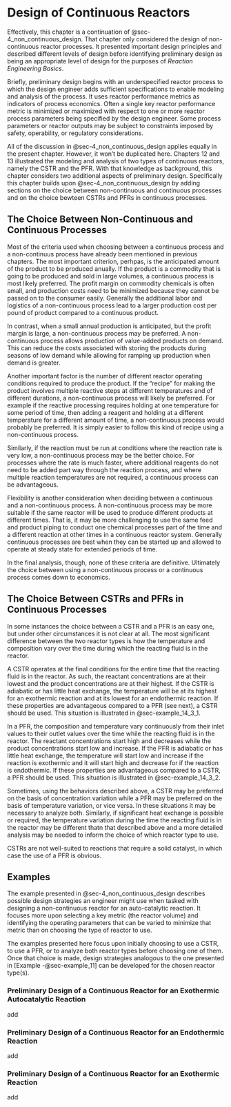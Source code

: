 # Design of Continuous Reactors {#sec-4_continuous_design}

Effectively, this chapter is a continuation of @sec-4_non_continuous_design. That chapter only considered the design of non-continuous reactor processes. It presented important design principles and described different levels of design before identifying preliminary design as being an appropriate level of design for the purposes of *Reaction Engineering Basics*.

Briefly, preliminary design begins with an underspecified reactor process to which the design engineer adds sufficient specifications to enable modeling and analysis of the process. It uses reactor performance metrics as indicators of process economics. Often a single key reactor performance metric is minimized or maximized with respect to one or more reactor process parameters being specified by the design engineer. Some process parameters or reactor outputs may be subject to constraints imposed by safety, operability, or regulatory considerations.

All of the discussion in @sec-4_non_continuous_design applies equally in the present chapter. However, it won't be duplicated here. Chapters 12 and 13 illustrated the modeling and analysis of two types of continuous reactors, namely the CSTR and the PFR. With that knowledge as background, this chapter considers two additional aspects of preliminary design. Specifically this chapter builds upon @sec-4_non_continuous_design by adding sections on the choice between non-continuous and continuous processes and on the choice bewteen CSTRs and PFRs in continuous processes.

## The Choice Between Non-Continuous and Continuous Processes

Most of the criteria used when choosing between a continuous process and a non-continuus process have already been mentioned in previous chapters. The most important criterion, perhpas, is the anticipated amount of the product to be produced anually. If the product is a commodity that is going to be produced and sold in large volumes, a continuous process is most likely preferred. The profit margin on commodity chemicals is often small, and production costs need to be minimized because they cannot be passed on to the consumer easily. Generally the additional labor and logistics of a non-continuous process lead to a larger production cost per pound of product compared to a continuous product.

In contrast, when a small annual production is anticipated, but the profit margin is large, a non-continuous process may be preferred. A non-continuous process allows production of value-added products on demand. This can reduce the costs associated with storing the products during seasons of low demand while allowing for ramping up production when demand is greater.

Another important factor is the number of different reactor operating conditions required to produce the product. If the "recipe" for making the product involves multiple reactive steps at different temperatures and of different durations, a non-continuous process will likely be preferred. For example if the reactive processing requires holding at one temperature for some period of time, then adding a reagent and holding at a different temperature for a different amount of time, a non-continuous process would probably be preferred. It is simply easier to follow this kind of recipe using a non-continuous process.

Similarly, if the reaction must be run at conditions where the reaction rate is very low, a non-continuous process may be the better choice. For processes where the rate is much faster, where additional reagents do not need to be added part way through the reaction process, and where multiple reaction temperatures are not required, a continuous process can be advantageous.

Flexibility is another consideration when deciding between a continuous and a non-continuous process. A non-continuous process may be more suitable if the same reactor will be used to produce different products at different times. That is, it may be more challenging to use the same feed and product piping to conduct one chemical processes part of the time and a different reaction at other times in a continuous reactor system. Generally continuous processes are best when they can be started up and allowed to operate at steady state for extended periods of time.

In the final analysis, though, none of these criteria are definitive. Ultimately the choice between using a non-continuous process or a continuous process comes down to economics.

## The Choice Between CSTRs and PFRs in Continuous Processes

In some instances the choice between a CSTR and a PFR is an easy one, but under other circumstances it is not clear at all. The most significant difference between the two reactor types is how the temperature and composition vary over the time during which the reacting fluid is in the reactor.

A CSTR operates at the final conditions for the entire time that the reacting fluid is in the reactor. As such, the reactant concentrations are at their lowest and the product concentrations are at their highest. If the CSTR is adiabatic or has little heat exchange, the temperature will be at its highest for an exothermic reaction and at its lowest for an endothermic reaction. If these properties are advantageous compared to a PFR (see next), a CSTR should be used. This situation is illustrated in @sec-example_14_3_1.

In a PFR, the composition and temperature vary continuously from their inlet values to their outlet values over the time while the reacting fluid is in the reactor. The reactant concentrations start high and decreases while the product concentrations start low and increase. If the PFR is adiabatic or has little heat exchange, the temperature will start low and increase if the reaction is exothermic and it will start high and decrease for if the reaction is endothermic. If these properties are advantageous compared to a CSTR, a PFR should be used. This situation is illustrated in @sec-example_14_3_2.

Sometimes, using the behaviors described above, a CSTR may be preferred on the basis of concentration variation while a PFR may be preferred on the basis of temperature variation, or vice versa. In these situations it may be necessary to analyze both. Similarly, if significant heat exchange is possible or required, the temperature variation during the time the reacting fluid is in the reactor may be different thatn that described above and a more detailed analysis may be needed to inform the choice of which reactor type to use.

CSTRs are not well-suited to reactions that require a solid catalyst, in which case the use of a PFR is obvious.

## Examples

The example presented in @sec-4_non_continuous_design describes possible design strategies an engineer might use when tasked with designing a non-continuous reactor for an auto-catalytic reaction. It focuses more upon selecting a key metric (the reactor volume) and identifying the operating parameters that can be varied to minimize that metric than on choosing the type of reactor to use.

The examples presented here focus upon initially choosing to use a CSTR, to use a PFR, or to analyze both reactor types before choosing one of them. Once that choice is made, design strategies analogous to the one presented in [Example -@sec-example_11] can be developed for the chosen reactor type(s).

### Preliminary Design of a Continuous Reactor for an Exothermic Autocatalytic Reaction {#sec-example_14_3_1}

add

### Preliminary Design of a Continuous Reactor for an Endothermic Reaction {#sec-example_14_3_2}

add

### Preliminary Design of a Continuous Reactor for an Exothermic Reaction {#sec-example_14_3_3}

add